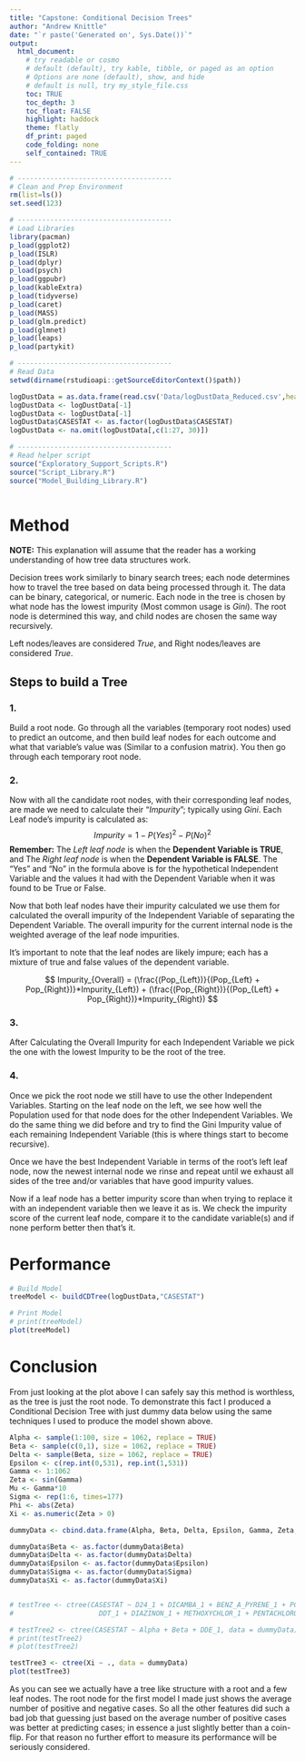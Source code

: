 ```yaml
---
title: "Capstone: Conditional Decision Trees"
author: "Andrew Knittle"
date: "`r paste('Generated on', Sys.Date())`" 
output: 
  html_document: 
    # try readable or cosmo
    # default (default), try kable, tibble, or paged as an option
    # Options are none (default), show, and hide
    # default is null, try my_style_file.css
    toc: TRUE
    toc_depth: 3
    toc_float: FALSE
    highlight: haddock
    theme: flatly
    df_print: paged
    code_folding: none
    self_contained: TRUE
---
```


```r
# --------------------------------------
# Clean and Prep Environment
rm(list=ls())
set.seed(123)

# --------------------------------------
# Load Libraries
library(pacman)
p_load(ggplot2)
p_load(ISLR)
p_load(dplyr)
p_load(psych)
p_load(ggpubr)
p_load(kableExtra)
p_load(tidyverse)
p_load(caret)
p_load(MASS)
p_load(glm.predict)
p_load(glmnet)
p_load(leaps)
p_load(partykit)

# --------------------------------------
# Read Data
setwd(dirname(rstudioapi::getSourceEditorContext()$path))

logDustData = as.data.frame(read.csv('Data/logDustData_Reduced.csv',header=T,sep=','))
logDustData <- logDustData[-1]
logDustData <- logDustData[-1]
logDustData$CASESTAT <- as.factor(logDustData$CASESTAT)
logDustData <- na.omit(logDustData[,c(1:27, 30)])

# --------------------------------------
# Read helper script
source("Exploratory_Support_Scripts.R")
source("Script_Library.R")
source("Model_Building_Library.R")



```


# Method

**NOTE:** This explanation will assume that the reader has a working understanding of how tree data structures work.

Decision trees work similarly to binary search trees; each node determines how to travel the tree based on data being processed through it. The data can be binary, categorical, or numeric. Each node in the tree is chosen by what node has the lowest impurity (Most common usage is *Gini*). The root node is determined this way, and child nodes are chosen the same way recursively.

Left nodes/leaves are considered *True*, and Right nodes/leaves are considered *True*.

## Steps to build a Tree

### 1.

Build a root node. Go through all the variables (temporary root nodes) used to predict an outcome, and then build leaf nodes for each outcome and what that variable's value was (Similar to a confusion matrix). You then go through each temporary root node.

### 2.

Now with all the candidate root nodes, with their corresponding leaf nodes, are made we need to calculate their "*Impurity*"; typically using *Gini*. Each Leaf node's impurity is calculated as:
$$
Impurity = 1 - P(Yes)^2 - P(No)^2
$$
**Remember:** The *Left leaf node* is when the **Dependent Variable is TRUE**, and The *Right leaf node* is when the **Dependent Variable is FALSE**. 
The "Yes" and "No" in the formula above is for the hypothetical Independent Variable and the values it had with the Dependent Variable when it was found to be True or False.


Now that both leaf nodes have their impurity calculated we use them for calculated the overall impurity of the Independent Variable of separating the Dependent Variable. The overall impurity for the current internal node is the weighted average of the leaf node impurities.

It's important to note that the leaf nodes are likely impure; each has a mixture of true and false values of the dependent variable.

$$
Impurity_{Overall} = (\frac{(Pop_{Left})}{(Pop_{Left} + Pop_{Right})}*Impurity_{Left}) + (\frac{(Pop_{Right})}{(Pop_{Left} + Pop_{Right})}*Impurity_{Right})
$$

### 3.

After Calculating the Overall Impurity for each Independent Variable we pick the one with the lowest Impurity to be the root of the tree.

### 4.

Once we pick the root node we still have to use the other Independent Variables. Starting on the leaf node on the left, we see how well the Population used for that node does for the other Independent Variables. We do the same thing we did before and try to find the Gini Impurity value of each remaining Independent Variable (this is where things start to become recursive).

Once we have the best Independent Variable in terms of the root's left leaf node, now the newest internal node we rinse and repeat until we exhaust all sides of the tree and/or variables that have good impurity values.

Now if a leaf node has a better impurity score than when trying to replace it with an independent variable then we leave it as is. We check the impurity score of the current leaf node, compare it to the candidate variable(s) and if none perform better then that's it.


# Performance


```r

# Build Model
treeModel <- buildCDTree(logDustData,"CASESTAT")

# Print Model
# print(treeModel)
plot(treeModel)


```


# Conclusion

From just looking at the plot above I can safely say this method is worthless, as the tree is just the root node. To demonstrate this fact I produced a Conditional Decision Tree with just dummy data below using the same techniques I used to produce the model shown above.

```r
Alpha <- sample(1:100, size = 1062, replace = TRUE)
Beta <- sample(c(0,1), size = 1062, replace = TRUE)
Delta <- sample(Beta, size = 1062, replace = TRUE)
Epsilon <- c(rep.int(0,531), rep.int(1,531))
Gamma <- 1:1062
Zeta <- sin(Gamma)
Mu <- Gamma*10
Sigma <- rep(1:6, times=177)
Phi <- abs(Zeta)
Xi <- as.numeric(Zeta > 0)

dummyData <- cbind.data.frame(Alpha, Beta, Delta, Epsilon, Gamma, Zeta, Mu, Sigma, Phi, Xi)

dummyData$Beta <- as.factor(dummyData$Beta)
dummyData$Delta <- as.factor(dummyData$Delta)
dummyData$Epsilon <- as.factor(dummyData$Epsilon)
dummyData$Sigma <- as.factor(dummyData$Sigma)
dummyData$Xi <- as.factor(dummyData$Xi)


# testTree <- ctree(CASESTAT ~ D24_1 + DICAMBA_1 + BENZ_A_PYRENE_1 + PCB180_1 + CHLORPYRIFOS_1 + DDE_1 +
#                     DDT_1 + DIAZINON_1 + METHOXYCHLOR_1 + PENTACHLOROPHENOL_1, train_DustData)

# testTree2 <- ctree(CASESTAT ~ Alpha + Beta + DDE_1, data = dummyData)
# print(testTree2)
# plot(testTree2)

testTree3 <- ctree(Xi ~ ., data = dummyData)
plot(testTree3)
```

As you can see we actually have a tree like structure with a root and a few leaf nodes. The root node for the first model I made just shows the average number of positive and negative cases. So all the other features did such a bad job that guessing just based on the average number of positive cases was better at predicting cases; in essence a just slightly better than a coin-flip. For that reason no further effort to measure its performance will be seriously considered.










